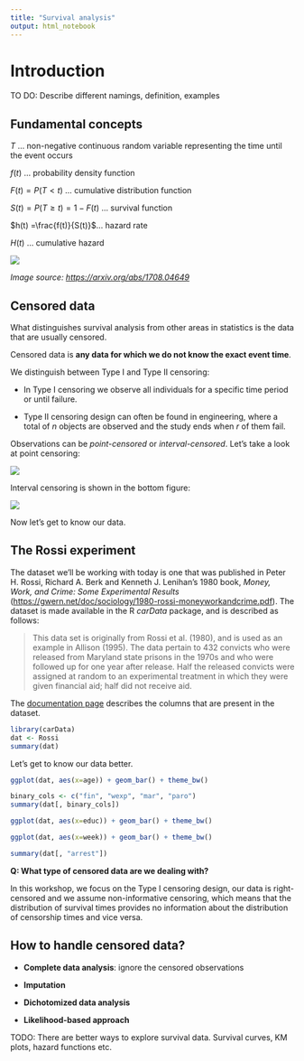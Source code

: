 ```yaml
---
title: "Survival analysis"
output: html_notebook
---
```


# Introduction

TO DO: Describe different namings, definition, examples

## Fundamental concepts

$T$ ... non-negative continuous random variable representing the time until the event occurs

$f(t)$ ... probability density function

$F(t) = P(T < t)$ ... cumulative distribution function

$S(t) = P(T \geq t) = 1 - F(t)$ ... survival function

$h(t) =\frac{f(t)}{S(t)}$... hazard rate

$H(t)$ ... cumulative hazard

![](images/Screenshot%202024-03-03%20at%2000.15.39.png)

*Image source: <https://arxiv.org/abs/1708.04649>*

## Censored data

What distinguishes survival analysis from other areas in statistics is the data that are usually censored.

Censored data is **any data for which we do not know the exact event time**.

We distinguish between Type I and Type II censoring:

-   In Type I censoring we observe all individuals for a specific time period or until failure.

-   Type II censoring design can often be found in engineering, where a total of *n* objects are observed and the study ends when *r* of them fail.

Observations can be *point-censored* or *interval-censored*. Let's take a look at point censoring:

![](images/Screenshot%202024-03-09%20at%2011.40.41.png)

Interval censoring is shown in the bottom figure:

![](images/Screenshot%202024-03-09%20at%2011.54.42.png)

Now let's get to know our data.

## The Rossi experiment

The dataset we’ll be working with today is one that was published in Peter H. Rossi, Richard A. Berk and Kenneth J. Lenihan’s 1980 book, *Money, Work, and Crime: Some Experimental Results* (<https://gwern.net/doc/sociology/1980-rossi-moneyworkandcrime.pdf>). The dataset is made available in the R *carData* package, and is described as follows:

> This data set is originally from Rossi et al. (1980), and is used as an example in Allison (1995). The data pertain to 432 convicts who were released from Maryland state prisons in the 1970s and who were followed up for one year after release. Half the released convicts were assigned at random to an experimental treatment in which they were given financial aid; half did not receive aid.

The [documentation page](https://vincentarelbundock.github.io/Rdatasets/doc/carData/Rossi.html) describes the columns that are present in the dataset.

```r
library(carData)
dat <- Rossi
summary(dat)
```

Let's get to know our data better.

```r
ggplot(dat, aes(x=age)) + geom_bar() + theme_bw()
```

```r
binary_cols <- c("fin", "wexp", "mar", "paro")
summary(dat[, binary_cols])
```

```r
ggplot(dat, aes(x=educ)) + geom_bar() + theme_bw()
```

```r
ggplot(dat, aes(x=week)) + geom_bar() + theme_bw()
```

```r
summary(dat[, "arrest"])
```

**Q: What type of censored data are we dealing with?**

In this workshop, we focus on the Type I censoring design, our data is right-censored and we assume non-informative censoring, which means that the distribution of survival times provides no information about the distribution of censorship times and vice versa.

## How to handle censored data?

-   **Complete data analysis**: ignore the censored observations

-   **Imputation**

-   **Dichotomized data analysis**

-   **Likelihood-based approach**

TODO: There are better ways to explore survival data. Survival curves, KM plots, hazard functions etc.
